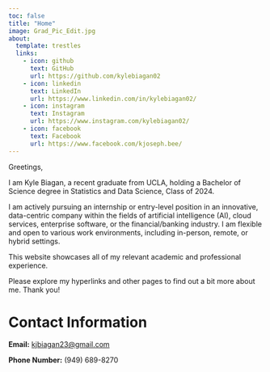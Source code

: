 ```yaml
---
toc: false
title: "Home"
image: Grad_Pic_Edit.jpg
about:
  template: trestles
  links:
    - icon: github
      text: GitHub
      url: https://github.com/kylebiagan02
    - icon: linkedin
      text: LinkedIn
      url: https://www.linkedin.com/in/kylebiagan02/
    - icon: instagram
      text: Instagram
      url: https://www.instagram.com/kylebiagan02/
    - icon: facebook
      text: Facebook
      url: https://www.facebook.com/kjoseph.bee/
---
```


Greetings,

I am Kyle Biagan, a recent graduate from UCLA, holding a Bachelor of Science degree in Statistics and Data Science, Class of 2024.

I am actively pursuing an internship or entry-level position in an innovative, data-centric company within the fields of artificial intelligence (AI), cloud services, enterprise software, or the financial/banking industry. I am flexible and open to various work environments, including in-person, remote, or hybrid settings.

This website showcases all of my relevant academic and professional experience.

Please explore my hyperlinks and other pages to find out a bit more about me. Thank you!

# Contact Information

**Email:** <kjbiagan23@gmail.com>

**Phone Number:** (949) 689-8270
